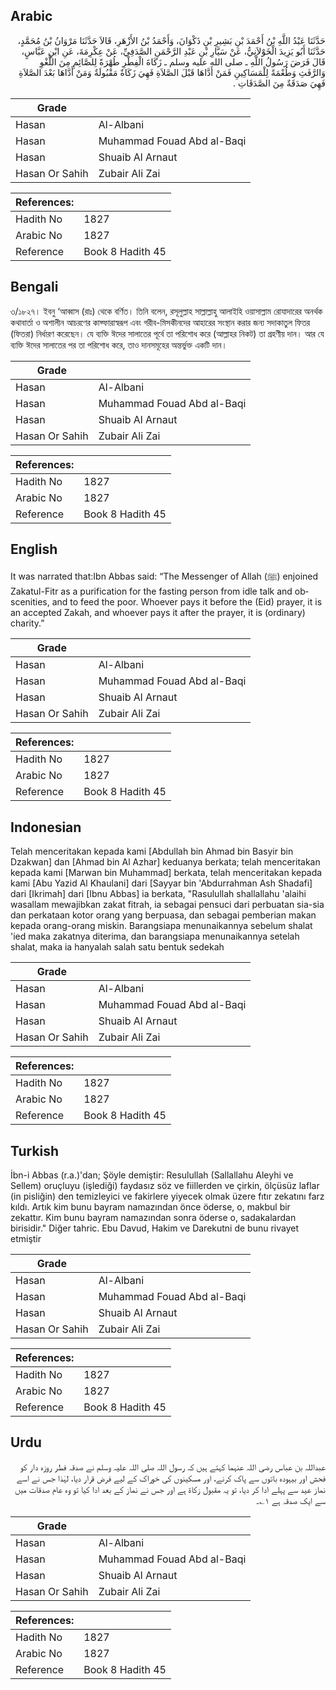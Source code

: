 ## Arabic


<div dir="rtl" lang="ar" style={{fontSize:'larger',backgroundColor:'#f8f9fa',padding:20}}>
حَدَّثَنَا عَبْدُ اللَّهِ بْنُ أَحْمَدَ بْنِ بَشِيرِ بْنِ ذَكْوَانَ، وَأَحْمَدُ بْنُ الأَزْهَرِ، قَالاَ حَدَّثَنَا مَرْوَانُ بْنُ مُحَمَّدٍ، حَدَّثَنَا أَبُو يَزِيدَ الْخَوْلاَنِيُّ، عَنْ سَيَّارِ بْنِ عَبْدِ الرَّحْمَنِ الصَّدَفِيِّ، عَنْ عِكْرِمَةَ، عَنِ ابْنِ عَبَّاسٍ، قَالَ فَرَضَ رَسُولُ اللَّهِ ـ صلى الله عليه وسلم ـ زَكَاةَ الْفِطْرِ طُهْرَةً لِلصَّائِمِ مِنَ اللَّغْوِ وَالرَّفَثِ وَطُعْمَةً لِلْمَسَاكِينِ فَمَنْ أَدَّاهَا قَبْلَ الصَّلاَةِ فَهِيَ زَكَاةٌ مَقْبُولَةٌ وَمَنْ أَدَّاهَا بَعْدَ الصَّلاَةِ فَهِيَ صَدَقَةٌ مِنَ الصَّدَقَاتِ ‏.‏
</div>
<div style={{backgroundColor:'#f8f9fa',padding:20, marginBottom: 10}}><table> <thead> <tr> <th>Grade</th> <th></th> </tr> </thead> <tbody> <tr><td>Hasan</td><td>Al-Albani</td></tr><tr><td>Hasan</td><td>Muhammad Fouad Abd al-Baqi</td></tr><tr><td>Hasan</td><td>Shuaib Al Arnaut</td></tr><tr><td>Hasan Or Sahih</td><td>Zubair Ali Zai</td></tr></tbody></table><table> <thead> <tr> <th>References:</th> <th></th> </tr> </thead> <tbody><tr><td>Hadith No</td><td>1827</td></tr><tr><td>Arabic No</td><td>1827</td></tr><tr><td>Reference</td><td>Book 8 Hadith 45</td></tr></tbody></table></div>

## Bengali


<div dir="ltr" lang="bn" style={{fontSize:'larger',backgroundColor:'#f8f9fa',padding:20}}>
৩/১৮২৭। ইবনু ‘আব্বাস (রাঃ) থেকে বর্ণিত। তিনি বলেন, রসূলুল্লাহ সাল্লাল্লাহু আলাইহি ওয়াসাল্লাম রোযাদারের অনর্থক কথাবার্তা ও অশালীন আচরণের কাফ্ফারাস্বরূপ এবং গরীব-মিসকীনদের আহারের সংস্থান করার জন্য সদাকাতুল ফিতর (ফিতরা) নির্ধারণ করেছেন। যে ব্যক্তি ঈদের সালাতের পূর্বে তা পরিশোধ করে (আল্লাহর নিকট) তা গ্রহণীয় দান। আর যে ব্যক্তি ঈদের সালাতের পর তা পরিশোধ করে, তাও দানসমূহের অন্তর্ভুক্ত একটি দান।
</div>
<div style={{backgroundColor:'#f8f9fa',padding:20, marginBottom: 10}}><table> <thead> <tr> <th>Grade</th> <th></th> </tr> </thead> <tbody> <tr><td>Hasan</td><td>Al-Albani</td></tr><tr><td>Hasan</td><td>Muhammad Fouad Abd al-Baqi</td></tr><tr><td>Hasan</td><td>Shuaib Al Arnaut</td></tr><tr><td>Hasan Or Sahih</td><td>Zubair Ali Zai</td></tr></tbody></table><table> <thead> <tr> <th>References:</th> <th></th> </tr> </thead> <tbody><tr><td>Hadith No</td><td>1827</td></tr><tr><td>Arabic No</td><td>1827</td></tr><tr><td>Reference</td><td>Book 8 Hadith 45</td></tr></tbody></table></div>

## English


<div dir="ltr" lang="en" style={{fontSize:'larger',backgroundColor:'#f8f9fa',padding:20}}>
It was narrated that:Ibn Abbas said: “The Messenger of Allah (ﷺ) enjoined Zakatul-Fitr as a purification for the fasting person from idle talk and obscenities, and to feed the poor. Whoever pays it before the (Eid) prayer, it is an accepted Zakah, and whoever pays it after the prayer, it is (ordinary) charity.”
</div>
<div style={{backgroundColor:'#f8f9fa',padding:20, marginBottom: 10}}><table> <thead> <tr> <th>Grade</th> <th></th> </tr> </thead> <tbody> <tr><td>Hasan</td><td>Al-Albani</td></tr><tr><td>Hasan</td><td>Muhammad Fouad Abd al-Baqi</td></tr><tr><td>Hasan</td><td>Shuaib Al Arnaut</td></tr><tr><td>Hasan Or Sahih</td><td>Zubair Ali Zai</td></tr></tbody></table><table> <thead> <tr> <th>References:</th> <th></th> </tr> </thead> <tbody><tr><td>Hadith No</td><td>1827</td></tr><tr><td>Arabic No</td><td>1827</td></tr><tr><td>Reference</td><td>Book 8 Hadith 45</td></tr></tbody></table></div>

## Indonesian


<div dir="ltr" lang="id" style={{fontSize:'larger',backgroundColor:'#f8f9fa',padding:20}}>
Telah menceritakan kepada kami [Abdullah bin Ahmad bin Basyir bin Dzakwan] dan [Ahmad bin Al Azhar] keduanya berkata; telah menceritakan kepada kami [Marwan bin Muhammad] berkata, telah menceritakan kepada kami [Abu Yazid Al Khaulani] dari [Sayyar bin 'Abdurrahman Ash Shadafi] dari [Ikrimah] dari [Ibnu Abbas] ia berkata, "Rasulullah shallallahu 'alaihi wasallam mewajibkan zakat fitrah, ia sebagai pensuci dari perbuatan sia-sia dan perkataan kotor orang yang berpuasa, dan sebagai pemberian makan kepada orang-orang miskin. Barangsiapa menunaikannya sebelum shalat 'ied maka zakatnya diterima, dan barangsiapa menunaikannya setelah shalat, maka ia hanyalah salah satu bentuk sedekah
</div>
<div style={{backgroundColor:'#f8f9fa',padding:20, marginBottom: 10}}><table> <thead> <tr> <th>Grade</th> <th></th> </tr> </thead> <tbody> <tr><td>Hasan</td><td>Al-Albani</td></tr><tr><td>Hasan</td><td>Muhammad Fouad Abd al-Baqi</td></tr><tr><td>Hasan</td><td>Shuaib Al Arnaut</td></tr><tr><td>Hasan Or Sahih</td><td>Zubair Ali Zai</td></tr></tbody></table><table> <thead> <tr> <th>References:</th> <th></th> </tr> </thead> <tbody><tr><td>Hadith No</td><td>1827</td></tr><tr><td>Arabic No</td><td>1827</td></tr><tr><td>Reference</td><td>Book 8 Hadith 45</td></tr></tbody></table></div>

## Turkish


<div dir="ltr" lang="tr" style={{fontSize:'larger',backgroundColor:'#f8f9fa',padding:20}}>
İbn-i Abbas (r.a.)'dan; Şöyle demiştir: Resulullah (Sallallahu Aleyhi ve Sellem) oruçluyu (işlediği) faydasız söz ve fiillerden ve çirkin, ölçüsüz laflar (in pisliğin) den temizleyici ve fakirlere yiyecek olmak üzere fıtır zekatını farz kıldı. Artık kim bunu bayram namazından önce öderse, o, makbul bir zekattır. Kim bunu bayram namazından sonra öderse o, sadakalardan birisidir." Diğer tahric. Ebu Davud, Hakim ve Darekutni de bunu rivayet etmiştir
</div>
<div style={{backgroundColor:'#f8f9fa',padding:20, marginBottom: 10}}><table> <thead> <tr> <th>Grade</th> <th></th> </tr> </thead> <tbody> <tr><td>Hasan</td><td>Al-Albani</td></tr><tr><td>Hasan</td><td>Muhammad Fouad Abd al-Baqi</td></tr><tr><td>Hasan</td><td>Shuaib Al Arnaut</td></tr><tr><td>Hasan Or Sahih</td><td>Zubair Ali Zai</td></tr></tbody></table><table> <thead> <tr> <th>References:</th> <th></th> </tr> </thead> <tbody><tr><td>Hadith No</td><td>1827</td></tr><tr><td>Arabic No</td><td>1827</td></tr><tr><td>Reference</td><td>Book 8 Hadith 45</td></tr></tbody></table></div>

## Urdu


<div dir="rtl" lang="ur" style={{fontSize:'larger',backgroundColor:'#f8f9fa',padding:20}}>
عبداللہ بن عباس رضی اللہ عنہما کہتے ہیں کہ رسول اللہ صلی اللہ علیہ وسلم نے صدقہ فطر روزہ دار کو فحش اور بیہودہ باتوں سے پاک کرنے، اور مسکینوں کی خوراک کے لیے فرض قرار دیا، لہٰذا جس نے اسے نماز عید سے پہلے ادا کر دیا، تو یہ مقبول زکاۃ ہے اور جس نے نماز کے بعد ادا کیا تو وہ عام صدقات میں سے ایک صدقہ ہے ۱؎۔
</div>
<div style={{backgroundColor:'#f8f9fa',padding:20, marginBottom: 10}}><table> <thead> <tr> <th>Grade</th> <th></th> </tr> </thead> <tbody> <tr><td>Hasan</td><td>Al-Albani</td></tr><tr><td>Hasan</td><td>Muhammad Fouad Abd al-Baqi</td></tr><tr><td>Hasan</td><td>Shuaib Al Arnaut</td></tr><tr><td>Hasan Or Sahih</td><td>Zubair Ali Zai</td></tr></tbody></table><table> <thead> <tr> <th>References:</th> <th></th> </tr> </thead> <tbody><tr><td>Hadith No</td><td>1827</td></tr><tr><td>Arabic No</td><td>1827</td></tr><tr><td>Reference</td><td>Book 8 Hadith 45</td></tr></tbody></table></div>